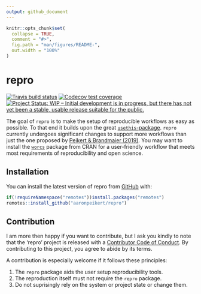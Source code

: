 ```yaml
---
output: github_document
---
```


<!-- README.md is generated from README.Rmd. Please edit that file -->

```r
knitr::opts_chunk$set(
  collapse = TRUE,
  comment = "#>",
  fig.path = "man/figures/README-",
  out.width = "100%"
)
```

# repro

<!-- badges: start -->
[![Travis build status](https://travis-ci.org/aaronpeikert/repro.svg?branch=master)](https://travis-ci.org/aaronpeikert/repro)
[![Codecov test coverage](https://codecov.io/gh/aaronpeikert/repro/branch/master/graph/badge.svg)](https://codecov.io/gh/aaronpeikert/repro?branch=master)
[![Project Status: WIP – Initial development is in progress, but there has not yet been a stable, usable release suitable for the public.](https://www.repostatus.org/badges/latest/wip.svg)](https://www.repostatus.org/#wip)
<!-- badges: end -->

The goal of `repro` is to make the setup of reproducible workflows as easy as possible. To that end it builds upon the great [`usethis`-package](https://github.com/r-lib/usethis). `repro` currently undergoes significant changes to support more workflows than just the one proposed by [Peikert & Brandmaier (2019)](https://psyarxiv.com/8xzqy/). You may want to install the [`worcs`](https://github.com/cjvanlissa/worcs) package from CRAN for a user-friendly workflow that meets most requirements of reproducibility and open science.

## Installation

You can install the latest version of repro from [GitHub](https://github.com/aaronpeikert/repro) with:

``` r
if(!requireNamespace("remotes"))install.packages("remotes")
remotes::install_github("aaronpeikert/repro")
```

## Contribution

I am more then happy if you want to contribute, but I ask you kindly to note that the 'repro' project is released with a [Contributor Code of Conduct](CODE_OF_CONDUCT.md). By contributing to this project, you agree to abide by its terms.

A contribution is especially welcome if it follows these principles:

1. The `repro` package aids the user setup reproducibility tools.
2. The reproduction itself must not require the `repro` package.
3. Do not suprisingly rely on the system or project state or change them.
